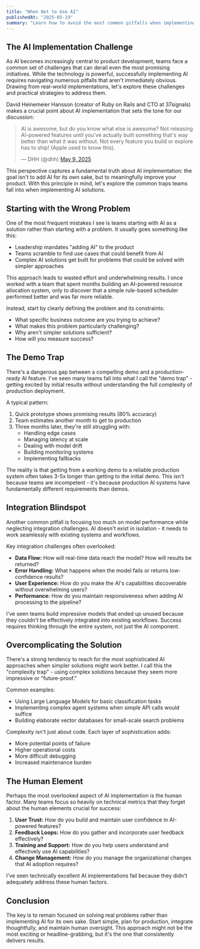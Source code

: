 ```yaml
---
title: "When Not to Use AI"
publishedAt: "2025-05-19"
summary: "Learn how to avoid the most common pitfalls when implementing AI in enterprise products, focusing on practical lessons from real-world deployments and strategies for sustainable AI adoption."
---
```


## The AI Implementation Challenge

As AI becomes increasingly central to product development, teams face a common set of challenges that can derail even the most promising initiatives. While the technology is powerful, successfully implementing AI requires navigating numerous pitfalls that aren't immediately obvious. Drawing from real-world implementations, let's explore these challenges and practical strategies to address them.

David Heinemeier Hansson (creator of Ruby on Rails and CTO at 37signals) makes a crucial point about AI implementation that sets the tone for our discussion:

<blockquote className="twitter-tweet">
    AI is awesome, but do you know what else is awesome? Not releasing AI-powered features
    until you've actually built something that's way better than what it was
    without. Not every feature you build or explore has to ship! (Apple used to know
    this).

&mdash; DHH (@dhh) <a href="https://twitter.com/dhh/status/1920856793602773316?ref_src=twsrc%5Etfw">May 9, 2025</a>

</blockquote>
<script async src="https://platform.twitter.com/widgets.js" charSet="utf-8"></script>

This perspective captures a fundamental truth about AI implementation: the goal isn't to add AI for its own sake, but to meaningfully improve your product. With this principle in mind, let's explore the common traps teams fall into when implementing AI solutions.

## Starting with the Wrong Problem

One of the most frequent mistakes I see is teams starting with AI as a solution rather than starting with a problem. It usually goes something like this:

- Leadership mandates "adding AI" to the product
- Teams scramble to find use cases that could benefit from AI
- Complex AI solutions get built for problems that could be solved with simpler approaches

This approach leads to wasted effort and underwhelming results. I once worked with a team that spent months building an AI-powered resource allocation system, only to discover that a simple rule-based scheduler performed better and was far more reliable.

Instead, start by clearly defining the problem and its constraints:

- What specific business outcome are you trying to achieve?
- What makes this problem particularly challenging?
- Why aren't simpler solutions sufficient?
- How will you measure success?

## The Demo Trap

There's a dangerous gap between a compelling demo and a production-ready AI feature. I've seen many teams fall into what I call the "demo trap" - getting excited by initial results without understanding the full complexity of production deployment.

A typical pattern:

1. Quick prototype shows promising results (80% accuracy)
2. Team estimates another month to get to production
3. Three months later, they're still struggling with:
   - Handling edge cases
   - Managing latency at scale
   - Dealing with model drift
   - Building monitoring systems
   - Implementing fallbacks

The reality is that getting from a working demo to a reliable production system often takes 3-5x longer than getting to the initial demo. This isn't because teams are incompetent - it's because production AI systems have fundamentally different requirements than demos.

## Integration Blindspot

Another common pitfall is focusing too much on model performance while neglecting integration challenges. AI doesn't exist in isolation - it needs to work seamlessly with existing systems and workflows.

Key integration challenges often overlooked:

- **Data Flow:** How will real-time data reach the model? How will results be returned?
- **Error Handling:** What happens when the model fails or returns low-confidence results?
- **User Experience:** How do you make the AI's capabilities discoverable without overwhelming users?
- **Performance:** How do you maintain responsiveness when adding AI processing to the pipeline?

I've seen teams build impressive models that ended up unused because they couldn't be effectively integrated into existing workflows. Success requires thinking through the entire system, not just the AI component.

## Overcomplicating the Solution

There's a strong tendency to reach for the most sophisticated AI approaches when simpler solutions might work better. I call this the "complexity trap" - using complex solutions because they seem more impressive or "future-proof."

Common examples:

- Using Large Language Models for basic classification tasks
- Implementing complex agent systems when simple API calls would suffice
- Building elaborate vector databases for small-scale search problems

Complexity isn't just about code. Each layer of sophistication adds:

- More potential points of failure
- Higher operational costs
- More difficult debugging
- Increased maintenance burden

## The Human Element

Perhaps the most overlooked aspect of AI implementation is the human factor. Many teams focus so heavily on technical metrics that they forget about the human elements crucial for success:

1. **User Trust:** How do you build and maintain user confidence in AI-powered features?
2. **Feedback Loops:** How do you gather and incorporate user feedback effectively?
3. **Training and Support:** How do you help users understand and effectively use AI capabilities?
4. **Change Management:** How do you manage the organizational changes that AI adoption requires?

I've seen technically excellent AI implementations fail because they didn't adequately address these human factors.

## Conclusion

The key is to remain focused on solving real problems rather than implementing AI for its own sake. Start simple, plan for production, integrate thoughtfully, and maintain human oversight. This approach might not be the most exciting or headline-grabbing, but it's the one that consistently delivers results.
